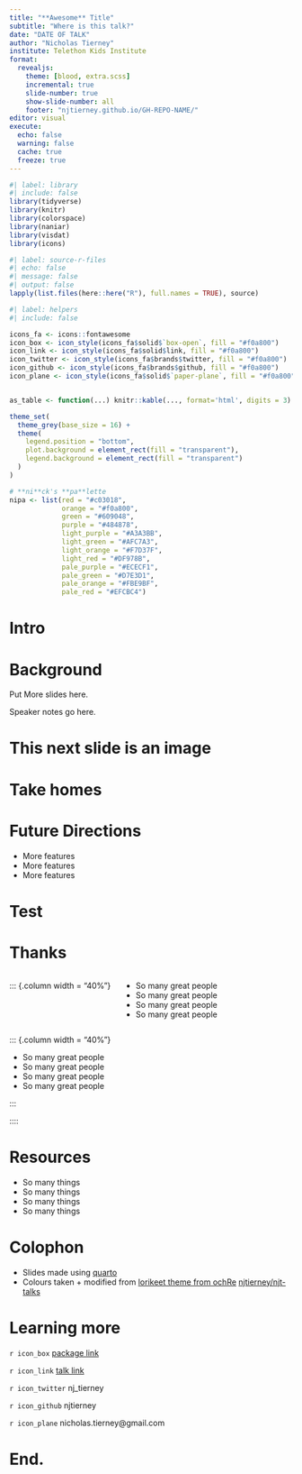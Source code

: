 ```yaml
---
title: "**Awesome** Title"
subtitle: "Where is this talk?"
date: "DATE OF TALK"
author: "Nicholas Tierney"
institute: Telethon Kids Institute
format: 
  revealjs:
    theme: [blood, extra.scss]
    incremental: true
    slide-number: true
    show-slide-number: all
    footer: "njtierney.github.io/GH-REPO-NAME/"
editor: visual
execute: 
  echo: false
  warning: false
  cache: true
  freeze: true
---
```


```r
#| label: library
#| include: false
library(tidyverse)
library(knitr)
library(colorspace)
library(naniar)
library(visdat)
library(icons)
```


```r
#| label: source-r-files
#| echo: false
#| message: false
#| output: false
lapply(list.files(here::here("R"), full.names = TRUE), source)
```

```r
#| label: helpers
#| include: false

icons_fa <- icons::fontawesome
icon_box <- icon_style(icons_fa$solid$`box-open`, fill = "#f0a800")
icon_link <- icon_style(icons_fa$solid$link, fill = "#f0a800")
icon_twitter <- icon_style(icons_fa$brands$twitter, fill = "#f0a800")
icon_github <- icon_style(icons_fa$brands$github, fill = "#f0a800")
icon_plane <- icon_style(icons_fa$solid$`paper-plane`, fill = "#f0a800")


as_table <- function(...) knitr::kable(..., format='html', digits = 3)

theme_set(
  theme_grey(base_size = 16) +
  theme(
    legend.position = "bottom",
    plot.background = element_rect(fill = "transparent"),
    legend.background = element_rect(fill = "transparent")
  )
)

# **ni**ck's **pa**lette
nipa <- list(red = "#c03018",
             orange = "#f0a800",
             green = "#609048",
             purple = "#484878",
             light_purple = "#A3A3BB",
             light_green = "#AFC7A3",
             light_orange = "#F7D37F",
             light_red = "#DF978B",
             pale_purple = "#ECECF1",
             pale_green = "#D7E3D1",
             pale_orange = "#FBE9BF",
             pale_red = "#EFCBC4")

```


# Intro

# Background

Put More slides here.

::: {.notes}
Speaker notes go here.
:::

# This next slide is an image

##  {background-image="images/IMAGE.png" background-size="contain"}


# Take homes

# Future Directions

::: {.fragment .fade-up}
- More features
- More features
- More features
:::

# Test

# Thanks


:::: {.columns}

::: {.column width = "40%"}

- So many great people
- So many great people
- So many great people
- So many great people

:::

::: {.column width = "40%"}

- So many great people
- So many great people
- So many great people
- So many great people

:::

::::

# Resources

- So many things
- So many things
- So many things
- So many things

# Colophon

- Slides made using [quarto](https://github.com/quarto-dev/quarto)
- Colours taken + modified from [lorikeet theme from ochRe](https://github.com/ropenscilabs/ochRe)
[njtierney/njt-talks](github.com/njtierney/njt-talks)
<!-- - Header font is **Josefin Sans** -->
<!-- - Body text font is **Montserrat** -->
<!-- - Code font is **Fira Mono** -->
<!-- - template available:  -->

# Learning more

`r icon_box` [package link]()

`r icon_link` [talk link]()

`r icon_twitter` nj_tierney

`r icon_github` njtierney

`r icon_plane` nicholas.tierney@gmail.com

# **End.**
